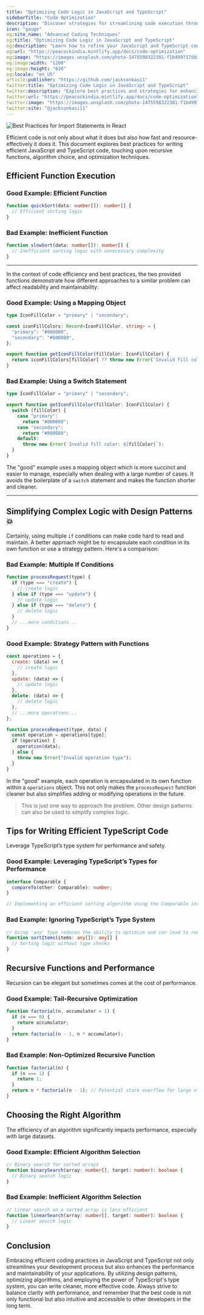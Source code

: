 ```yaml
---
title: "Optimizing Code Logic in JavaScript and TypeScript"
sidebarTitle: "Code Optimization"
description: "Discover strategies for streamlining code execution through best practices in JavaScript and TypeScript, including examples of recursion and algorithm optimization."
icon: "gauge"
og:site_name: "Advanced Coding Techniques"
og:title: "Optimizing Code Logic in JavaScript and TypeScript"
og:description: "Learn how to refine your JavaScript and TypeScript code for better performance and efficiency."
og:url: "https://peacockindia.mintlify.app/docs/code-optimization"
og:image: "https://images.unsplash.com/photo-1475598322381-f1b499717dda?q=80&w=3276&auto=format&fit=crop&ixlib=rb-4.0.3&ixid=M3wxMjA3fDB8MHxwaG90by1wYWdlfHx8fGVufDB8fHx8fA%3D%3D"
og:image:width: "1200"
og:image:height: "630"
og:locale: "en_US"
article:publisher: "https://github.com/jacksonkasi1"
twitter:title: "Optimizing Code Logic in JavaScript and TypeScript"
twitter:description: "Explore best practices and strategies for enhancing code performance in JavaScript and TypeScript."
twitter:url: "https://peacockindia.mintlify.app/docs/code-optimization"
twitter:image: "https://images.unsplash.com/photo-1475598322381-f1b499717dda?q=80&w=3276&auto=format&fit=crop&ixlib=rb-4.0.3&ixid=M3wxMjA3fDB8MHxwaG90by1wYWdlfHx8fGVufDB8fHx8fA%3D%3D"
twitter:site: "@jacksonkasi11"
---
```


<Frame>
<img
  style={{ borderRadius: '0.5rem' }}
  alt="Best Practices for Import Statements in React"
  src="https://images.unsplash.com/photo-1475598322381-f1b499717dda?q=80&w=3276&auto=format&fit=crop&ixlib=rb-4.0.3&ixid=M3wxMjA3fDB8MHxwaG90by1wYWdlfHx8fGVufDB8fHx8fA%3D%3D"
/>
</Frame>


Efficient code is not only about what it does but also how fast and resource-effectively it does it. This document explores best practices for writing efficient JavaScript and TypeScript code, touching upon recursive functions, algorithm choice, and optimization techniques.

## Efficient Function Execution

### Good Example: Efficient Function

```typescript
function quickSort(data: number[]): number[] {
  // Efficient sorting logic
}
```

### Bad Example: Inefficient Function

```typescript
function slowSort(data: number[]): number[] {
  // Inefficient sorting logic with unnecessary complexity
}
```

---

In the context of code efficiency and best practices, the two provided functions demonstrate how different approaches to a similar problem can affect readability and maintainability:

### Good Example: Using a Mapping Object

```typescript
type IconFillColor = "primary" | "secondary";

const iconFillColors: Record<IconFillColor, string> = {
  "primary": "#000000",
  "secondary": "#808080",
};

export function getIconFillColor(fillColor: IconFillColor) {
  return iconFillColors[fillColor] ?? throw new Error(`Invalid fill color: ${fillColor}`);
}
```

### Bad Example: Using a Switch Statement

```typescript
type IconFillColor = "primary" | "secondary";

export function getIconFillColor(fillColor: IconFillColor) {
  switch (fillColor) {
    case "primary":
      return "#000000";
    case "secondary":
      return "#808080";
    default:
      throw new Error(`Invalid fill color: ${fillColor}`);
  }
}
```

The "good" example uses a mapping object which is more succinct and easier to manage, especially when dealing with a large number of cases. It avoids the boilerplate of a `switch` statement and makes the function shorter and cleaner.

---

## Simplifying Complex Logic with Design Patterns  💥

Certainly, using multiple `if` conditions can make code hard to read and maintain. A better approach might be to encapsulate each condition in its own function or use a strategy pattern. Here's a comparison:

### Bad Example: Multiple If Conditions

```javascript
function processRequest(type) {
  if (type === "create") {
    // create logic
  } else if (type === "update") {
    // update logic
  } else if (type === "delete") {
    // delete logic
  }
  // ...more conditions...
}
```

### Good Example: Strategy Pattern with Functions

```javascript
const operations = {
  create: (data) => {
    // create logic
  },
  update: (data) => {
    // update logic
  },
  delete: (data) => {
    // delete logic
  },
  // ...more operations...
};

function processRequest(type, data) {
  const operation = operations[type];
  if (operation) {
    operation(data);
  } else {
    throw new Error("Invalid operation type");
  }
}
```

In the "good" example, each operation is encapsulated in its own function within a `operations` object. This not only makes the `processRequest` function cleaner but also simplifies adding or modifying operations in the future.

> This is just one way to approach the problem. Other design patterns can also be used to simplify complex logic.


## Tips for Writing Efficient TypeScript Code

Leverage TypeScript’s type system for performance and safety.

### Good Example: Leveraging TypeScript’s Types for Performance

```typescript
interface Comparable {
  compareTo(other: Comparable): number;
}

// Implementing an efficient sorting algorithm using the Comparable interface
```

### Bad Example: Ignoring TypeScript’s Type System

```typescript
// Using 'any' type reduces the ability to optimize and can lead to runtime errors
function sortItems(items: any[]): any[] {
  // Sorting logic without type checks
}
```

## Recursive Functions and Performance

Recursion can be elegant but sometimes comes at the cost of performance.

### Good Example: Tail-Recursive Optimization

```javascript
function factorial(n, accumulator = 1) {
  if (n === 0) {
    return accumulator;
  }
  return factorial(n - 1, n * accumulator);
}
```

### Bad Example: Non-Optimized Recursive Function

```javascript
function factorial(n) {
  if (n === 1) {
    return 1;
  }
  return n * factorial(n - 1); // Potential stack overflow for large n
}
```

## Choosing the Right Algorithm

The efficiency of an algorithm significantly impacts performance, especially with large datasets.

### Good Example: Efficient Algorithm Selection

```typescript
// Binary search for sorted arrays
function binarySearch(array: number[], target: number): boolean {
  // Binary search logic
}
```

### Bad Example: Inefficient Algorithm Selection

```typescript
// Linear search on a sorted array is less efficient
function linearSearch(array: number[], target: number): boolean {
  // Linear search logic
}
```

## Conclusion

Embracing efficient coding practices in JavaScript and TypeScript not only streamlines your development process but also enhances the performance and maintainability of your applications. By utilizing design patterns, optimizing algorithms, and employing the power of TypeScript's type system, you can write cleaner, more effective code. Always strive to balance clarity with performance, and remember that the best code is not only functional but also intuitive and accessible to other developers in the long term.
